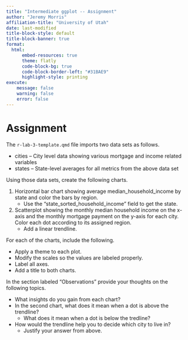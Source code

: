 ```yaml
---
title: "Intermediate ggplot -- Assignment"
author: "Jeremy Morris"
affiliation-title: "University of Utah"
date: last-modified
title-block-style: default
title-block-banner: true
format: 
  html:
      embed-resources: true
      theme: flatly
      code-block-bg: true
      code-block-border-left: "#31BAE9"
      highlight-style: printing
execute:
    message: false
    warning: false
    error: false
---
```


# Assignment

The `r-lab-3-template.qmd` file imports two data sets as follows.

* cities -- City level data showing various mortgage and income related variables
* states -- State-level averages for all metrics from the above data set

Using those data sets, create the following charts.

1. Horizontal bar chart showing average median_household_income by state and color the bars by region.
    * Use the "state_sorted_household_income" field to get the state.
2. Scatterplot showing the monthly median household income on the x-axis and the monthly mortgage payment on the y-axis for each city. Color each dot according to its assigned region.
    * Add a linear trendline.

For each of the charts, include the following.

* Apply a theme to each plot.
* Modify the scales so the values are labeled properly.
* Label all axes.
* Add a title to both charts.
    
In the section labeled "Observations" provide your thoughts on the following topics.

* What insights do you gain from each chart?
* In the second chart, what does it mean when a dot is above the trendline?
    * What does it mean when a dot is below the tredline?
* How would the trendline help you to decide which city to live in?
    * Justify your answer from above.
